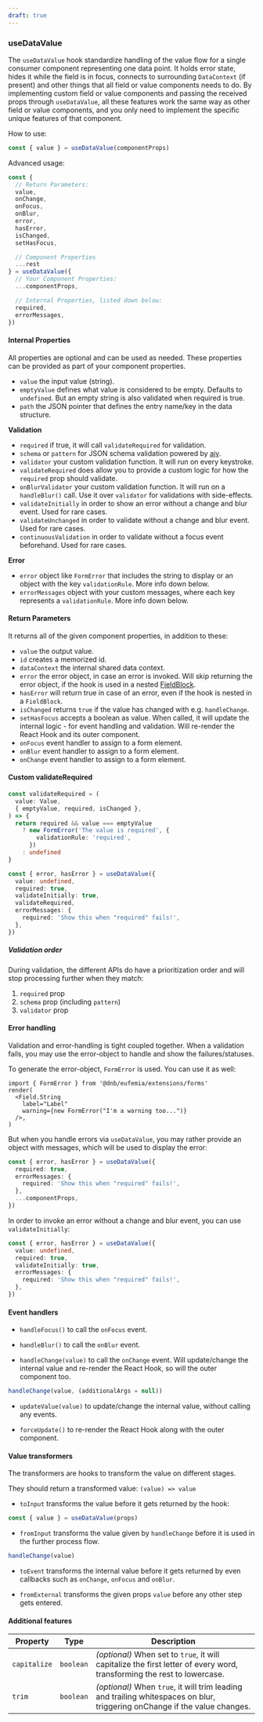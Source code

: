 ```yaml
---
draft: true
---
```


### useDataValue

The `useDataValue` hook standardize handling of the value flow for a single consumer component representing one data point. It holds error state, hides it while the field is in focus, connects to surrounding `DataContext` (if present) and other things that all field or value components needs to do. By implementing custom field or value components and passing the received props through `useDataValue`, all these features work the same way as other field or value components, and you only need to implement the specific unique features of that component.

How to use:

```ts
const { value } = useDataValue(componentProps)
```

Advanced usage:

```ts
const {
  // Return Parameters:
  value,
  onChange,
  onFocus,
  onBlur,
  error,
  hasError,
  isChanged,
  setHasFocus,

  // Component Properties
  ...rest
} = useDataValue({
  // Your Component Properties:
  ...componentProps,

  // Internal Properties, listed down below:
  required,
  errorMessages,
})
```

#### Internal Properties

All properties are optional and can be used as needed. These properties can be provided as part of your component properties.

- `value` the input value (string).
- `emptyValue` defines what value is considered to be empty. Defaults to `undefined`. But an empty string is also validated when required is true.
- `path` the JSON pointer that defines the entry name/key in the data structure.

**Validation**

- `required` if true, it will call `validateRequired` for validation.
- `schema` or `pattern` for JSON schema validation powered by [ajv](https://ajv.js.org/).
- `validator` your custom validation function. It will run on every keystroke.
- `validateRequired` does allow you to provide a custom logic for how the `required` prop should validate.
- `onBlurValidator` your custom validation function. It will run on a `handleBlur()` call. Use it over `validator` for validations with side-effects.
- `validateInitially` in order to show an error without a change and blur event. Used for rare cases.
- `validateUnchanged` in order to validate without a change and blur event. Used for rare cases.
- `continuousValidation` in order to validate without a focus event beforehand. Used for rare cases.

**Error**

- `error` object like `FormError` that includes the string to display or an object with the key `validationRule`. More info down below.
- `errorMessages` object with your custom messages, where each key represents a `validationRule`. More info down below.

#### Return Parameters

It returns all of the given component properties, in addition to these:

- `value` the output value.
- `id` creates a memorized id.
- `dataContext` the internal shared data context.
- `error` the error object, in case an error is invoked. Will skip returning the error object, if the hook is used in a nested [FieldBlock](/uilib/extensions/forms/create-component/FieldBlock/).
- `hasError` will return true in case of an error, even if the hook is nested in a `FieldBlock`.
- `isChanged` returns `true` if the value has changed with e.g. `handleChange`.
- `setHasFocus` accepts a boolean as value. When called, it will update the internal logic - for event handling and validation. Will re-render the React Hook and its outer component.
- `onFocus` event handler to assign to a form element.
- `onBlur` event handler to assign to a form element.
- `onChange` event handler to assign to a form element.

#### Custom validateRequired

```ts
const validateRequired = (
  value: Value,
  { emptyValue, required, isChanged },
) => {
  return required && value === emptyValue
    ? new FormError('The value is required', {
        validationRule: 'required',
      })
    : undefined
}

const { error, hasError } = useDataValue({
  value: undefined,
  required: true,
  validateInitially: true,
  validateRequired,
  errorMessages: {
    required: 'Show this when "required" fails!',
  },
})
```

##### Validation order

During validation, the different APIs do have a prioritization order and will stop processing further when they match:

1. `required` prop
1. `schema` prop (including `pattern`)
1. `validator` prop

#### Error handling

Validation and error-handling is tight coupled together. When a validation fails, you may use the error-object to handle and show the failures/statuses.

To generate the error-object, `FormError` is used. You can use it as well:

```tsx
import { FormError } from '@dnb/eufemia/extensions/forms'
render(
  <Field.String
    label="Label"
    warning={new FormError("I'm a warning too...")}
  />,
)
```

But when you handle errors via `useDataValue`, you may rather provide an object with messages, which will be used to display the error:

```ts
const { error, hasError } = useDataValue({
  required: true,
  errorMessages: {
    required: 'Show this when "required" fails!',
  },
  ...componentProps,
})
```

In order to invoke an error without a change and blur event, you can use `validateInitially`:

```ts
const { error, hasError } = useDataValue({
  value: undefined,
  required: true,
  validateInitially: true,
  errorMessages: {
    required: 'Show this when "required" fails!',
  },
})
```

#### Event handlers

- `handleFocus()` to call the `onFocus` event.

- `handleBlur()` to call the `onBlur` event.

- `handleChange(value)` to call the `onChange` event. Will update/change the internal value and re-render the React Hook, so will the outer component too.

```ts
handleChange(value, (additionalArgs = null))
```

- `updateValue(value)` to update/change the internal value, without calling any events.

- `forceUpdate()` to re-render the React Hook along with the outer component.

#### Value transformers

The transformers are hooks to transform the value on different stages.

They should return a transformed value: `(value) => value`

- `toInput` transforms the value before it gets returned by the hook:

```ts
const { value } = useDataValue(props)
```

- `fromInput` transforms the value given by `handleChange` before it is used in the further process flow.

```ts
handleChange(value)
```

- `toEvent` transforms the internal value before it gets returned by even callbacks such as `onChange`, `onFocus` and `onBlur`.

- `fromExternal` transforms the given props `value` before any other step gets entered.

#### Additional features

| Property     | Type      | Description                                                                                                                |
| ------------ | --------- | -------------------------------------------------------------------------------------------------------------------------- |
| `capitalize` | `boolean` | _(optional)_ When set to `true`, it will capitalize the first letter of every word, transforming the rest to lowercase.    |
| `trim`       | `boolean` | _(optional)_ When `true`, it will trim leading and trailing whitespaces on blur, triggering onChange if the value changes. |
